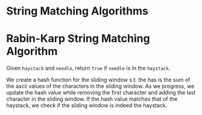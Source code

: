 # String Matching Algorithms

# Rabin-Karp String Matching Algorithm

Given `haystack` and `needle`, return `true` if `needle` is in the `haystack`.

We create a hash function for the sliding window s.t. the has is the sum of
the ascii values of the characters in the sliding window. As we progress, we
update the hash value while removing the first character and adding the last
character in the sliding window. If the hash value matches that of the haystack,
we check if the sliding window is indeed the haystack.
